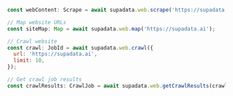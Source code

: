 ```js Node
const webContent: Scrape = await supadata.web.scrape('https://supadata.ai');

// Map website URLs
const siteMap: Map = await supadata.web.map('https://supadata.ai');

// Crawl website
const crawl: JobId = await supadata.web.crawl({
  url: 'https://supadata.ai',
  limit: 10,
});

// Get crawl job results
const crawlResults: CrawlJob = await supadata.web.getCrawlResults(crawl.jobId);
```
